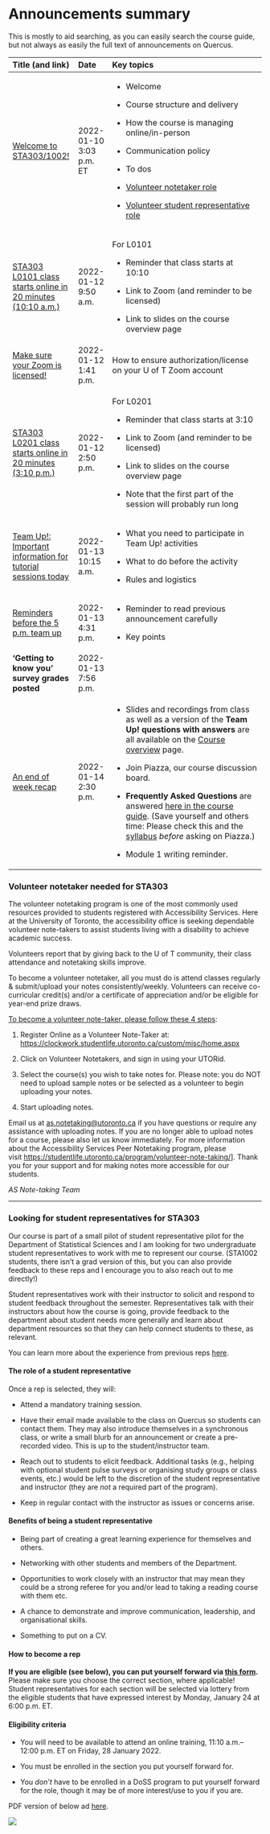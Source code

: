 # Announcements summary

This is mostly to aid searching, as you can easily search the course guide, but not always as easily the full text of announcements on Quercus.

+-------------------------------------------------------------------------------------------------------------------------------+-------------------------+---------------------------------------------------------------------------------------------------------------------------------------------------------------------------------------------------------------------------------------------------------------------------------------------------------------------------------+
| Title (and link)                                                                                                              | Date                    | Key topics                                                                                                                                                                                                                                                                                                                      |
+:==============================================================================================================================+:========================+:================================================================================================================================================================================================================================================================================================================================+
| [Welcome to STA303/1002!](https://q.utoronto.ca/courses/253305/discussion_topics/1558090)                                     | 2022-01-10 3:03 p.m. ET | -   Welcome                                                                                                                                                                                                                                                                                                                     |
|                                                                                                                               |                         |                                                                                                                                                                                                                                                                                                                                 |
|                                                                                                                               |                         | -   Course structure and delivery                                                                                                                                                                                                                                                                                               |
|                                                                                                                               |                         |                                                                                                                                                                                                                                                                                                                                 |
|                                                                                                                               |                         | -   How the course is managing online/in-person                                                                                                                                                                                                                                                                                 |
|                                                                                                                               |                         |                                                                                                                                                                                                                                                                                                                                 |
|                                                                                                                               |                         | -   Communication policy                                                                                                                                                                                                                                                                                                        |
|                                                                                                                               |                         |                                                                                                                                                                                                                                                                                                                                 |
|                                                                                                                               |                         | -   To dos                                                                                                                                                                                                                                                                                                                      |
|                                                                                                                               |                         |                                                                                                                                                                                                                                                                                                                                 |
|                                                                                                                               |                         | -   [Volunteer notetaker role](#notetaker)                                                                                                                                                                                                                                                                                      |
|                                                                                                                               |                         |                                                                                                                                                                                                                                                                                                                                 |
|                                                                                                                               |                         | -   [Volunteer student representative role](#studentrep)                                                                                                                                                                                                                                                                        |
+-------------------------------------------------------------------------------------------------------------------------------+-------------------------+---------------------------------------------------------------------------------------------------------------------------------------------------------------------------------------------------------------------------------------------------------------------------------------------------------------------------------+
| [STA303 L0101 class starts online in 20 minutes (10:10 a.m.)](https://q.utoronto.ca/courses/253305/discussion_topics/1564941) | 2022-01-12 9:50 a.m.    | For L0101                                                                                                                                                                                                                                                                                                                       |
|                                                                                                                               |                         |                                                                                                                                                                                                                                                                                                                                 |
|                                                                                                                               |                         | -   Reminder that class starts at 10:10                                                                                                                                                                                                                                                                                         |
|                                                                                                                               |                         |                                                                                                                                                                                                                                                                                                                                 |
|                                                                                                                               |                         | -   Link to Zoom (and reminder to be licensed)                                                                                                                                                                                                                                                                                  |
|                                                                                                                               |                         |                                                                                                                                                                                                                                                                                                                                 |
|                                                                                                                               |                         | -   Link to slides on the course overview page                                                                                                                                                                                                                                                                                  |
+-------------------------------------------------------------------------------------------------------------------------------+-------------------------+---------------------------------------------------------------------------------------------------------------------------------------------------------------------------------------------------------------------------------------------------------------------------------------------------------------------------------+
| [Make sure your Zoom is licensed!](https://q.utoronto.ca/courses/253305/discussion_topics/1565885)                            | 2022-01-12 1:41 p.m.    | How to ensure authorization/license on your U of T Zoom account                                                                                                                                                                                                                                                                 |
+-------------------------------------------------------------------------------------------------------------------------------+-------------------------+---------------------------------------------------------------------------------------------------------------------------------------------------------------------------------------------------------------------------------------------------------------------------------------------------------------------------------+
| [STA303 L0201 class starts online in 20 minutes (3:10 p.m.)](https://q.utoronto.ca/courses/253305/discussion_topics/1565901)  | 2022-01-12 2:50 p.m.    | For L0201                                                                                                                                                                                                                                                                                                                       |
|                                                                                                                               |                         |                                                                                                                                                                                                                                                                                                                                 |
|                                                                                                                               |                         | -   Reminder that class starts at 3:10                                                                                                                                                                                                                                                                                          |
|                                                                                                                               |                         |                                                                                                                                                                                                                                                                                                                                 |
|                                                                                                                               |                         | -   Link to Zoom (and reminder to be licensed)                                                                                                                                                                                                                                                                                  |
|                                                                                                                               |                         |                                                                                                                                                                                                                                                                                                                                 |
|                                                                                                                               |                         | -   Link to slides on the course overview page                                                                                                                                                                                                                                                                                  |
|                                                                                                                               |                         |                                                                                                                                                                                                                                                                                                                                 |
|                                                                                                                               |                         | -   Note that the first part of the session will probably run long                                                                                                                                                                                                                                                              |
+-------------------------------------------------------------------------------------------------------------------------------+-------------------------+---------------------------------------------------------------------------------------------------------------------------------------------------------------------------------------------------------------------------------------------------------------------------------------------------------------------------------+
| [Team Up!: Important information for tutorial sessions today](https://q.utoronto.ca/courses/253305/discussion_topics/1567484) | 2022-01-13 10:15 a.m.   | -   What you need to participate in Team Up! activities                                                                                                                                                                                                                                                                         |
|                                                                                                                               |                         |                                                                                                                                                                                                                                                                                                                                 |
|                                                                                                                               |                         | -   What to do before the activity                                                                                                                                                                                                                                                                                              |
|                                                                                                                               |                         |                                                                                                                                                                                                                                                                                                                                 |
|                                                                                                                               |                         | -   Rules and logistics                                                                                                                                                                                                                                                                                                         |
+-------------------------------------------------------------------------------------------------------------------------------+-------------------------+---------------------------------------------------------------------------------------------------------------------------------------------------------------------------------------------------------------------------------------------------------------------------------------------------------------------------------+
| [Reminders before the 5 p.m. team up](https://q.utoronto.ca/courses/253305/discussion_topics/1569336)                         | 2022-01-13 4:31 p.m.    | -   Reminder to read previous announcement carefully                                                                                                                                                                                                                                                                            |
|                                                                                                                               |                         |                                                                                                                                                                                                                                                                                                                                 |
|                                                                                                                               |                         | -   Key points                                                                                                                                                                                                                                                                                                                  |
+-------------------------------------------------------------------------------------------------------------------------------+-------------------------+---------------------------------------------------------------------------------------------------------------------------------------------------------------------------------------------------------------------------------------------------------------------------------------------------------------------------------+
| **'Getting to know you' survey grades posted**                                                                                | 2022-01-13 7:56 p.m.    |                                                                                                                                                                                                                                                                                                                                 |
+-------------------------------------------------------------------------------------------------------------------------------+-------------------------+---------------------------------------------------------------------------------------------------------------------------------------------------------------------------------------------------------------------------------------------------------------------------------------------------------------------------------+
| [An end of week recap](https://q.utoronto.ca/courses/253305/discussion_topics/1570036)                                        | 2022-01-14 2:30 p.m.    | -   Slides and recordings from class as well as a version of the **Team Up! questions with answers** are all available on the [Course overview](https://q.utoronto.ca/courses/253305/pages/course-overview "Course overview") page.                                                                                             |
|                                                                                                                               |                         |                                                                                                                                                                                                                                                                                                                                 |
|                                                                                                                               |                         | -   Join Piazza, our course discussion board.                                                                                                                                                                                                                                                                                   |
|                                                                                                                               |                         |                                                                                                                                                                                                                                                                                                                                 |
|                                                                                                                               |                         | -   **Frequently Asked Questions** are answered [here in the course guide](https://sta303-bolton.github.io/sta303-w22-courseguide/faqs-and-errata.html). (Save yourself and others time: Please check this and the [syllabus](https://q.utoronto.ca/courses/253305/assignments/syllabus "Syllabus") *before* asking on Piazza.) |
|                                                                                                                               |                         |                                                                                                                                                                                                                                                                                                                                 |
|                                                                                                                               |                         | -   Module 1 writing reminder.\                                                                                                                                                                                                                                                                                                 |
+-------------------------------------------------------------------------------------------------------------------------------+-------------------------+---------------------------------------------------------------------------------------------------------------------------------------------------------------------------------------------------------------------------------------------------------------------------------------------------------------------------------+

### Volunteer notetaker needed for STA303  {#notetaker}

The volunteer notetaking program is one of the most commonly used resources provided to students registered with Accessibility Services. Here at the University of Toronto, the accessibility office is seeking dependable volunteer note-takers to assist students living with a disability to achieve academic success.

Volunteers report that by giving back to the U of T community, their class attendance and notetaking skills improve.

To become a volunteer notetaker, all you must do is attend classes regularly & submit/upload your notes consistently/weekly. Volunteers can receive co-curricular credit(s) and/or a certificate of appreciation and/or be eligible for year-end prize draws.

[To become a volunteer note-taker, please follow these 4 steps]{.ul}:

1.  Register Online as a Volunteer Note-Taker at: <https://clockwork.studentlife.utoronto.ca/custom/misc/home.aspx>

2.  Click on Volunteer Notetakers, and sign in using your UTORid.

3.  Select the course(s) you wish to take notes for. Please note: you do NOT need to upload sample notes or be selected as a volunteer to begin uploading your notes.

4.  Start uploading notes.

Email us at [as.notetaking\@utoronto.ca](mailto:as.notetaking@utoronto.ca) if you have questions or require any assistance with uploading notes. If you are no longer able to upload notes for a course, please also let us know immediately. For more information about the Accessibility Services Peer Notetaking program, please visit [https://studentlife.utoronto.ca/program/volunteer-note-taking/](https://studentlife.utoronto.ca/program/volunteer-note-taking)]. Thank you for your support and for making notes more accessible for our students.\

*AS Note-taking Team\
*

------------------------------------------------------------------------

### Looking for student representatives for STA303 {#studentrep}

Our course is part of a small pilot of student representative pilot for the Department of Statistical Sciences and I am looking for two undergraduate student representatives to work with me to represent our course. (STA1002 students, there isn't a grad version of this, but you can also provide feedback to these reps and I encourage you to also reach out to me directly!)

Student representatives work with their instructor to solicit and respond to student feedback throughout the semester. Representatives talk with their instructors about how the course is going, provide feedback to the department about student needs more generally and learn about department resources so that they can help connect students to these, as relevant.

You can learn more about the experience from previous reps [here](https://www.statistics.utoronto.ca/news/new-pilot-program-enhances-academic-experience-giving-students-voice).

#### The role of a student representative

Once a rep is selected, they will:

-   Attend a mandatory training session.

-   Have their email made available to the class on Quercus so students can contact them. They may also introduce themselves in a synchronous class, or write a small blurb for an announcement or create a pre-recorded video. This is up to the student/instructor team.

-   Reach out to students to elicit feedback. Additional tasks (e.g., helping with optional student pulse surveys or organising study groups or class events, etc.) would be left to the discretion of the student representative and instructor (they are *not* a required part of the program).  

-   Keep in regular contact with the instructor as issues or concerns arise.

#### Benefits of being a student representative

-   Being part of creating a great learning experience for themselves and others.

-   Networking with other students and members of the Department.

-   Opportunities to work closely with an instructor that may mean they could be a strong referee for you and/or lead to taking a reading course with them etc.

-   A chance to demonstrate and improve communication, leadership, and organisational skills.

-   Something to put on a CV.

#### How to become a rep

**If you are eligible (see below), you can put yourself forward via [this form](https://forms.office.com/r/3ZjP0TBpQd).** Please make sure you choose the correct section, where applicable! Student representatives for each section will be selected via lottery from the eligible students that have expressed interest by Monday, January 24 at 6:00 p.m. ET.  

#### Eligibility criteria

-   You will need to be available to attend an online training, 11:10 a.m.--12:00 p.m. ET on Friday, 28 January 2022.

-   You must be enrolled in the section you put yourself forward for.

-   You *don't* have to be enrolled in a DoSS program to put yourself forward for the role, though it may be of more interest/use to you if you are.

PDF version of below ad [here](https://sta303-bolton.github.io/sta303-w22-courseguide/other-files/student-rep-ad-w22.pdf).

![](images/Student%20Rep%20Ad%20(Winter%202022).png)
